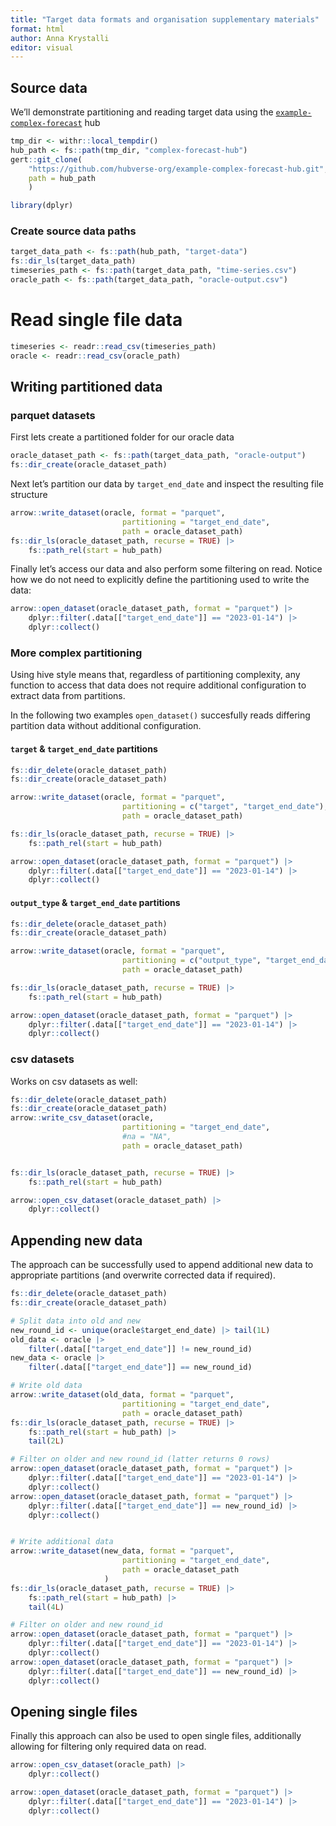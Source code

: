 ```yaml
---
title: "Target data formats and organisation supplementary materials"
format: html
author: Anna Krystalli
editor: visual
---
```


## Source data

We'll demonstrate partitioning and reading target data using the [`example-complex-forecast`](https://github.com/hubverse-org/example-complex-forecast-hub) hub

```r
tmp_dir <- withr::local_tempdir()
hub_path <- fs::path(tmp_dir, "complex-forecast-hub")
gert::git_clone(
    "https://github.com/hubverse-org/example-complex-forecast-hub.git", 
    path = hub_path
    )
```

```r
library(dplyr)
```

### Create source data paths

```r
target_data_path <- fs::path(hub_path, "target-data")
fs::dir_ls(target_data_path)
timeseries_path <- fs::path(target_data_path, "time-series.csv")
oracle_path <- fs::path(target_data_path, "oracle-output.csv")
```

# Read single file data
```r
timeseries <- readr::read_csv(timeseries_path)
oracle <- readr::read_csv(oracle_path)
```

## Writing partitioned data

### parquet datasets

First lets create a partitioned folder for our oracle data

```r
oracle_dataset_path <- fs::path(target_data_path, "oracle-output")
fs::dir_create(oracle_dataset_path)
```

Next let's partition our data by `target_end_date` and inspect the resulting file structure

```r

arrow::write_dataset(oracle, format = "parquet",
                         partitioning = "target_end_date",
                         path = oracle_dataset_path)
fs::dir_ls(oracle_dataset_path, recurse = TRUE) |>
    fs::path_rel(start = hub_path)
```

Finally let's access our data and also perform some filtering on read. Notice how we do not need to explicitly define the partitioning used to write the data:

```r
arrow::open_dataset(oracle_dataset_path, format = "parquet") |>
    dplyr::filter(.data[["target_end_date"]] == "2023-01-14") |>
    dplyr::collect()
```


### More complex partitioning

Using hive style means that, regardless of partitioning complexity, any function to access that data does not require additional configuration to extract data from partitions.

In the following two examples `open_dataset()` succesfully reads differing partition data without additional configuration.

#### `target` & `target_end_date` partitions

```r
fs::dir_delete(oracle_dataset_path)
fs::dir_create(oracle_dataset_path)

arrow::write_dataset(oracle, format = "parquet",
                         partitioning = c("target", "target_end_date"),
                         path = oracle_dataset_path)

fs::dir_ls(oracle_dataset_path, recurse = TRUE) |>
    fs::path_rel(start = hub_path)

arrow::open_dataset(oracle_dataset_path, format = "parquet") |>
    dplyr::filter(.data[["target_end_date"]] == "2023-01-14") |>
    dplyr::collect()
```

#### `output_type` & `target_end_date` partitions

```r
fs::dir_delete(oracle_dataset_path)
fs::dir_create(oracle_dataset_path)

arrow::write_dataset(oracle, format = "parquet",
                         partitioning = c("output_type", "target_end_date"),
                         path = oracle_dataset_path)

fs::dir_ls(oracle_dataset_path, recurse = TRUE) |>
    fs::path_rel(start = hub_path)

arrow::open_dataset(oracle_dataset_path, format = "parquet") |>
    dplyr::filter(.data[["target_end_date"]] == "2023-01-14") |>
    dplyr::collect()
```


### csv datasets

Works on csv datasets as well:

```r
fs::dir_delete(oracle_dataset_path)
fs::dir_create(oracle_dataset_path)
arrow::write_csv_dataset(oracle, 
                         partitioning = "target_end_date",
                         #na = "NA",
                         path = oracle_dataset_path)


fs::dir_ls(oracle_dataset_path, recurse = TRUE) |>
    fs::path_rel(start = hub_path)

arrow::open_csv_dataset(oracle_dataset_path) |>
    dplyr::collect()

```

## Appending new data

The approach can be successfully used to append additional new data to appropriate partitions (and overwrite corrected data if required).

```r
fs::dir_delete(oracle_dataset_path)
fs::dir_create(oracle_dataset_path)

# Split data into old and new
new_round_id <- unique(oracle$target_end_date) |> tail(1L)
old_data <- oracle |>
    filter(.data[["target_end_date"]] != new_round_id)
new_data <- oracle |>
    filter(.data[["target_end_date"]] == new_round_id)

# Write old data
arrow::write_dataset(old_data, format = "parquet",
                         partitioning = "target_end_date",
                         path = oracle_dataset_path)
fs::dir_ls(oracle_dataset_path, recurse = TRUE) |>
    fs::path_rel(start = hub_path) |>
    tail(2L)

# Filter on older and new round_id (latter returns 0 rows)
arrow::open_dataset(oracle_dataset_path, format = "parquet") |>
    dplyr::filter(.data[["target_end_date"]] == "2023-01-14") |>
    dplyr::collect()
arrow::open_dataset(oracle_dataset_path, format = "parquet") |>
    dplyr::filter(.data[["target_end_date"]] == new_round_id) |>
    dplyr::collect()


# Write additional data
arrow::write_dataset(new_data, format = "parquet",
                         partitioning = "target_end_date",
                         path = oracle_dataset_path
                     )
fs::dir_ls(oracle_dataset_path, recurse = TRUE) |>
    fs::path_rel(start = hub_path) |>
    tail(4L)

# Filter on older and new round_id
arrow::open_dataset(oracle_dataset_path, format = "parquet") |>
    dplyr::filter(.data[["target_end_date"]] == "2023-01-14") |>
    dplyr::collect()
arrow::open_dataset(oracle_dataset_path, format = "parquet") |>
    dplyr::filter(.data[["target_end_date"]] == new_round_id) |>
    dplyr::collect()
```

## Opening single files

Finally this approach can also be used to open single files, additionally allowing for filtering only required data on read.

```r
arrow::open_csv_dataset(oracle_path) |>
    dplyr::collect()

arrow::open_dataset(oracle_dataset_path, format = "parquet") |>
    dplyr::filter(.data[["target_end_date"]] == "2023-01-14") |>
    dplyr::collect()
```

